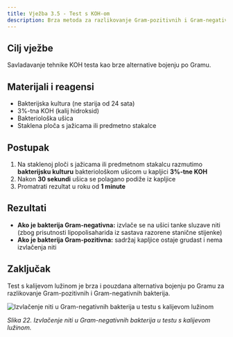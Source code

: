 ```yaml
---
title: Vježba 3.5 - Test s KOH-om
description: Brza metoda za razlikovanje Gram-pozitivnih i Gram-negativnih bakterija
---
```


## Cilj vježbe

Savladavanje tehnike KOH testa kao brze alternative bojenju po Gramu.

## Materijali i reagensi

- Bakterijska kultura (ne starija od 24 sata)
- 3%-tna KOH (kalij hidroksid)
- Bakteriološka ušica
- Staklena ploča s jažicama ili predmetno stakalce

## Postupak

1. Na staklenoj ploči s jažicama ili predmetnom stakalcu razmutimo **bakterijsku kulturu** bakteriološkom ušicom u kapljici **3%-tne KOH**
2. Nakon **30 sekundi** ušica se polagano podiže iz kapljice
3. Promatrati rezultat u roku od **1 minute**

## Rezultati

- **Ako je bakterija Gram-negativna:** izvlače se na ušici tanke sluzave niti (zbog prisutnosti lipopolisaharida iz sastava razorene stanične stijenke)
- **Ako je bakterija Gram-pozitivna:** sadržaj kapljice ostaje grudast i nema izvlačenja niti

## Zaključak

Test s kalijevom lužinom je brza i pouzdana alternativa bojenju po Gramu za razlikovanje Gram-pozitivnih i Gram-negativnih bakterija.

<img src="/images/slika22.jpg" alt="Izvlačenje niti u Gram-negativnih bakterija u testu s kalijevom lužinom" className="hover-zoom" />

*Slika 22. Izvlačenje niti u Gram-negativnih bakterija u testu s kalijevom lužinom.*